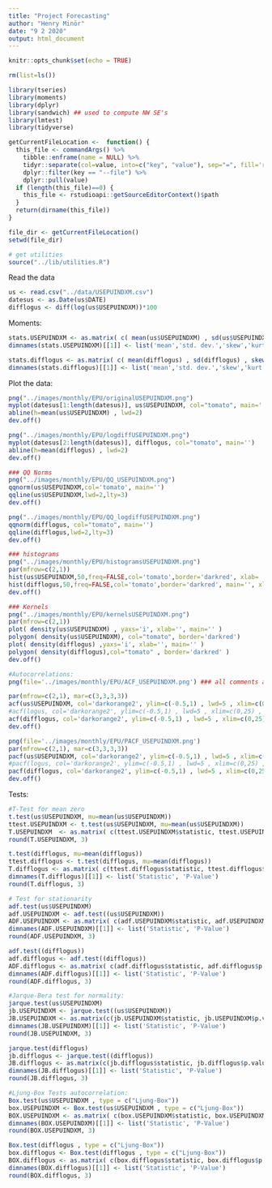 ```yaml
---
title: "Project Forecasting"
author: "Henry Minör"
date: "9 2 2020"
output: html_document
---
```


```r
knitr::opts_chunk$set(echo = TRUE)
```

```r
rm(list=ls())

library(tseries)
library(moments)
library(dplyr)
library(sandwich) ## used to compute NW SE's
library(lmtest)
library(tidyverse)

getCurrentFileLocation <-  function() {
  this_file <- commandArgs() %>% 
    tibble::enframe(name = NULL) %>%
    tidyr::separate(col=value, into=c("key", "value"), sep="=", fill='right') %>%
    dplyr::filter(key == "--file") %>%
    dplyr::pull(value)
  if (length(this_file)==0) {
    this_file <- rstudioapi::getSourceEditorContext()$path
  }
  return(dirname(this_file))
}

file_dir <- getCurrentFileLocation()
setwd(file_dir)

# get utilities
source("../lib/utilities.R")
```

Read the data
```r
us <- read.csv("../data/USEPUINDXM.csv")
datesus <- as.Date(us$DATE)
difflogus <- diff(log(us$USEPUINDXM))*100
```

Moments:
```r
stats.USEPUINDXM <- as.matrix( c( mean(us$USEPUINDXM) , sd(us$USEPUINDXM) , skewness(us$USEPUINDXM) , kurtosis(us$USEPUINDXM) ) ) 
dimnames(stats.USEPUINDXM)[[1]] <- list('mean','std. dev.','skew','kurt')

stats.difflogus <- as.matrix( c( mean(difflogus) , sd(difflogus) , skewness(difflogus) , kurtosis(difflogus) ) ) 
dimnames(stats.difflogus)[[1]] <- list('mean','std. dev.','skew','kurt')
```


Plot the data:
```r
png("../images/monthly/EPU/originalUSEPUINDXM.png")
myplot(datesus[1:length(datesus)], us$USEPUINDXM, col="tomato", main='')
abline(h=mean(us$USEPUINDXM) , lwd=2)
dev.off()

png("../images/monthly/EPU/logdiffUSEPUINDXM.png")
myplot(datesus[2:length(datesus)], difflogus, col="tomato", main='')
abline(h=mean(difflogus) , lwd=2)
dev.off()

### QQ Norms
png("../images/monthly/EPU/QQ_USEPUINDXM.png")
qqnorm(us$USEPUINDXM,col='tomato', main='')
qqline(us$USEPUINDXM,lwd=2,lty=3)
dev.off()

png("../images/monthly/EPU/QQ_logdiffUSEPUINDXM.png")
qqnorm(difflogus, col="tomato", main='')
qqline(difflogus,lwd=2,lty=3)
dev.off()

### histograms
png("../images/monthly/EPU/histogramsUSEPUINDXM.png")
par(mfrow=c(2,1))
hist(us$USEPUINDXM,50,freq=FALSE,col='tomato',border='darkred', xlab= '', main='')
hist(difflogus,50,freq=FALSE,col='tomato',border='darkred', main='', xlab='')
dev.off()

### Kernels
png("../images/monthly/EPU/kernelsUSEPUINDXM.png")
par(mfrow=c(2,1))
plot( density(us$USEPUINDXM) , yaxs='i', xlab='', main='' )
polygon( density(us$USEPUINDXM), col="tomato", border='darkred')
plot( density(difflogus) ,yaxs='i', xlab='', main='' )
polygon( density(difflogus),col="tomato" , border='darkred' )
dev.off()

#Autocorrelations:
png(file='../images/monthly/EPU/ACF_USEPUINDXM.png') ### all comments afterwards will split be add to the png file (until dev.off)

par(mfrow=c(2,1), mar=c(3,3,3,3))
acf(us$USEPUINDXM, col='darkorange2', ylim=c(-0.5,1) , lwd=5 , xlim=c(0,25), main='')
#acf(logus, col='darkorange2', ylim=c(-0.5,1) , lwd=5 , xlim=c(0,25) ,  main = "Partial Autocorrelation of log of EPU")
acf(difflogus, col='darkorange2', ylim=c(-0.5,1) , lwd=5 , xlim=c(0,25),  main='')
dev.off()

png(file='../images/monthly/EPU/PACF_USEPUINDXM.png')
par(mfrow=c(2,1), mar=c(3,3,3,3))
pacf(us$USEPUINDXM, col='darkorange2', ylim=c(-0.5,1) , lwd=5 , xlim=c(0,25) , main='')
#pacf(logus, col='darkorange2', ylim=c(-0.5,1) , lwd=5 , xlim=c(0,25) ,  main = "Partial Autocorrelation of log of EPU")
pacf(difflogus, col='darkorange2', ylim=c(-0.5,1) , lwd=5 , xlim=c(0,25), main='' )
dev.off()

```


Tests:
```r
#T-Test for mean zero
t.test(us$USEPUINDXM, mu=mean(us$USEPUINDXM))
ttest.USEPUINDXM <- t.test(us$USEPUINDXM, mu=mean(us$USEPUINDXM))
T.USEPUINDXM  <- as.matrix( c(ttest.USEPUINDXM$statistic, ttest.USEPUINDXM$p.value ) ) 
round(T.USEPUINDXM, 3)

t.test(difflogus, mu=mean(difflogus))
ttest.difflogus <- t.test(difflogus, mu=mean(difflogus))
T.difflogus <- as.matrix( c(ttest.difflogus$statistic, ttest.difflogus$p.value ) ) 
dimnames(T.difflogus)[[1]] <- list('Statistic', 'P-Value')
round(T.difflogus, 3)

# Test for stationarity
adf.test(us$USEPUINDXM)
adf.USEPUINDXM <- adf.test((us$USEPUINDXM))
ADF.USEPUINDXM <- as.matrix( c(adf.USEPUINDXM$statistic, adf.USEPUINDXM$p.value ) ) 
dimnames(ADF.USEPUINDXM)[[1]] <- list('Statistic', 'P-Value')
round(ADF.USEPUINDXM, 3)

adf.test((difflogus))
adf.difflogus <- adf.test((difflogus))
ADF.difflogus <- as.matrix( c(adf.difflogus$statistic, adf.difflogus$p.value ) ) 
dimnames(ADF.difflogus)[[1]] <- list('Statistic', 'P-Value')
round(ADF.difflogus, 3)

#Jarque-Bera test for normality:
jarque.test(us$USEPUINDXM)
jb.USEPUINDXM <- jarque.test((us$USEPUINDXM))
JB.USEPUINDXM <- as.matrix(c(jb.USEPUINDXM$statistic, jb.USEPUINDXM$p.value))
dimnames(JB.USEPUINDXM)[[1]] <- list('Statistic', 'P-Value')
round(JB.USEPUINDXM, 3)

jarque.test(difflogus)
jb.difflogus <- jarque.test((difflogus))
JB.difflogus <- as.matrix(c(jb.difflogus$statistic, jb.difflogus$p.value))
dimnames(JB.difflogus)[[1]] <- list('Statistic', 'P-Value')
round(JB.difflogus, 3)

#Ljung-Box Tests autocorrelation:
Box.test(us$USEPUINDXM , type = c("Ljung-Box"))
box.USEPUINDXM <- Box.test(us$USEPUINDXM , type = c("Ljung-Box"))
BOX.USEPUINDXM <- as.matrix( c(box.USEPUINDXM$statistic, box.USEPUINDXM$p.value ) ) 
dimnames(BOX.USEPUINDXM)[[1]] <- list('Statistic', 'P-Value')
round(BOX.USEPUINDXM, 3)

Box.test(difflogus , type = c("Ljung-Box"))
box.difflogus <- Box.test(difflogus , type = c("Ljung-Box"))
BOX.difflogus <- as.matrix( c(box.difflogus$statistic, box.difflogus$p.value ) ) 
dimnames(BOX.difflogus)[[1]] <- list('Statistic', 'P-Value')
round(BOX.difflogus, 3)

```



